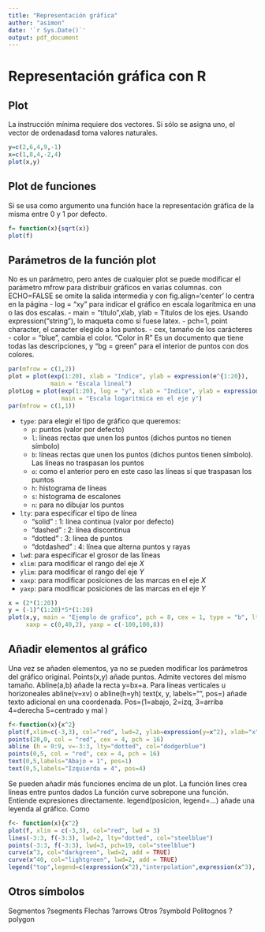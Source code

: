 ```yaml
---
title: "Representación gráfica"
author: "asimon"
date: '`r Sys.Date()`'
output: pdf_document
---
```


# Representación gráfica con R
## Plot
La instrucción mínima requiere dos vectores. Si sólo se asigna uno, el vector de ordenadasd toma valores naturales.

```r
y=c(2,6,4,9,-1)
x=c(1,8,4,-2,4)
plot(x,y)
```
## Plot de funciones
Si se usa como argumento una función hace la representación gráfica de la misma entre 0 y 1 por defecto.
```r
f= function(x){sqrt(x)}
plot(f)
```
## Parámetros de la función plot
No es un parámetro, pero antes de cualquier plot se puede modificar el parámetro mfrow para distribuir gráficos en varias columnas. con ECHO=FALSE se omite la salida intermedia y con fig.align='center' lo centra en la página
- log = "xy" para indicar el gráfico en escala logarítmica en una o las dos escalas.
- main = "título",xlab, ylab = Títulos de los ejes. Usando expression("string"), lo maqueta como si fuese latex.
- pch=1, point character, el caracter elegido a los puntos.
- cex, tamaño de los carácteres
- color = "blue", cambia el color. "Color in R" Es un documento que tiene todas las descripciones, y "bg = green" para el interior de puntos con dos colores.
```r
par(mfrow = c(1,2))
plot = plot(exp(1:20), xlab = "Indice", ylab = expression(e^{1:20}), 
            main = "Escala lineal")
plotLog = plot(exp(1:20), log = "y", xlab = "Indice", ylab = expression(e^{1:20}), 
               main = "Escala logaritmica en el eje y")
par(mfrow = c(1,1))
```
- `type`: para elegir el tipo de gráfico que queremos:
    - `p`: puntos (valor por defecto)
    - `l`: líneas rectas que unen los puntos (dichos puntos no tienen símbolo)
    - `b`: líneas rectas que unen los puntos (dichos puntos tienen símbolo). Las líneas no traspasan los puntos
    - `o`: como el anterior pero en este caso las líneas sí que traspasan los puntos
    - `h`: histograma de líneas
    - `s`: histograma de escalones
    - `n`: para no dibujar los puntos
    
- `lty`: para especificar el tipo de línea
    - "solid" : $1$: línea continua (valor por defecto)
    - "dashed" : $2$: línea discontinua
    - "dotted" : $3$: línea de puntos
    - "dotdashed" : $4$: línea que alterna puntos y rayas
    
- `lwd`: para especificar el grosor de las líneas
- `xlim`: para modificar el rango del eje $X$
- `ylim`: para modificar el rango del eje $Y$
- `xaxp`: para modificar posiciones de las marcas en el eje $X$
- `yaxp`: para modificar posiciones de las marcas en el eje $Y$

```r
x = (2*(1:20))
y = (-1)^(1:20)*5*(1:20)
plot(x,y, main = "Ejemplo de grafico", pch = 8, cex = 1, type = "b", lty = 4, lwd = 4, 
     xaxp = c(0,40,2), yaxp = c(-100,100,8))
```

## Añadir elementos al gráfico

Una vez se añaden elementos, ya no se pueden modificar los parámetros del gráfico original.
Points(x,y) añade puntos. Admite vectores del mismo tamaño. 
Abline(a,b) añade la recta y=bx+a. Para líneas verticales u horizoneales abline(v=xv) o abline(h=yh)
text(x, y, labels="", pos=) añade texto adicional en una coordenada. Pos=(1=abajo, 2=izq, 3=arriba 4=derecha 5=centrado  y mal )

```r
f<-function(x){x^2}
plot(f,xlim=c(-3,3), col="red", lwd=2, ylab=expression(y=x^2), xlab="x")
points(20,0, col = "red", cex = 4, pch = 16)
abline (h = 0:9, v=-3:3, lty="dotted", col="dodgerblue")
points(0,5, col = "red", cex = 4, pch = 16)
text(0,5,labels="Abajo = 1", pos=1)
text(0,5,labels="Izquierda = 4", pos=4)
```

Se pueden añadir más funciones encima de un plot.
La función lines crea lineas entre puntos dados
La función curve sobrepone una función. Entiende expresiones directamente.
legend(posicion, legend=...) añade una leyenda al gráfico. Como
```r
f<- function(x){x^2}
plot(f, xlim = c(-3,3), col="red", lwd = 3)
lines(-3:3, f(-3:3), lwd=2, lty="dotted", col="steelblue")
points(-3:3, f(-3:3), lwd=3, pch=19, col="steelblue")
curve(x^3, col="darkgreen", lwd=2, add = TRUE)
curve(x^40, col="lightgreen", lwd=2, add = TRUE)
legend("top",legend=c(expression(x^2),"interpolation",expression(x^3), expression(x^40)), col=c("red","steelblue", "darkgreen", "lightgreen"),lwd = 2, lty=c("solid","dotted") )
```
## Otros símbolos
Segmentos ?segments
Flechas ?arrows
Otros ?symbold
Polítognos ?polygon


